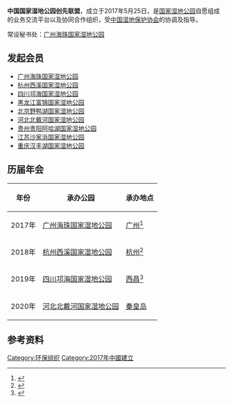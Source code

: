 {{Infobox organization
|name = 中国国家湿地公园创先联盟<br/><small>China National Wetland Parks Pioneer Alliance</small>
|original_name = <!-- 原始名称，如果该组织名称非中文，而上一个参数写的是中文时，用来补充说明 -->
|image = File:China_National_Wetland_Parks_Pioneer_Alliance_logo.png
|image_border = <!-- 另一个图片，用于分隔上一个参数中图片和下面各项参数 -->
|size = <!-- 图片宽度，默认值：200px -->
|border = <!-- 图片边框，yes为有，默认为无 -->
|caption = <!-- 图片标题 -->
|map = <!-- 地图图片 -->
|msize = <!-- 地图宽度，默认值：250px -->
|mcaption = <!-- 地图标题 -->
|abbreviation = WPPA
|motto = 湿地+，更精彩
|formation = 2017年5月25日
|founder = <!-- 创始人 -->
|extinction = <!-- 解散时间 -->
|type = 合作组织
|status = 联盟
|purpose = 
|headquarters = 
|location = <!-- 组织所在地 -->
|region_served = {{PRC}}
|membership = <!-- 會員數 -->
|language = [[汉语|汉语]]
|leader_title = 轮值主席
|leader_name = [[北戴河国家湿地公园|北戴河国家湿地公园]]
|main_organ = 秘书处
|parent_organization = <!-- 上级组织 -->
|affiliations = <!-- 附属或分支组织 -->
|num_staff = <!-- 雇员人数 -->
|num_volunteers = <!-- 志愿者人数 -->
|budget = <!-- 预算 -->
|website = [http://www.shidi.org/zt/cx/default.html 中国国家湿地公园创先联盟]
|remarks = <!-- 注释 -->
}}
'''中国国家湿地公园创先联盟'''，成立于2017年5月25日，是[[中华人民共和国国家湿地公园列表|国家湿地公园]]自愿组成的业务交流平台以及协同合作组织，受[[中国湿地保护协会|中国湿地保护协会]]的协调及指导。

常设秘书处：[[广州海珠国家湿地公园|广州海珠国家湿地公园]]
== 发起会员 ==
* [[广州海珠国家湿地公园|广州海珠国家湿地公园]]
* [[杭州西溪国家湿地公园|杭州西溪国家湿地公园]]
* [[四川邛海国家湿地公园|四川邛海国家湿地公园]]
* [[黑龙江富锦国家湿地公园|黑龙江富锦国家湿地公园]]
* [[北京野鸭湖国家湿地公园|北京野鸭湖国家湿地公园]]
* [[河北北戴河国家湿地公园|河北北戴河国家湿地公园]]
* [[贵州贵阳阿哈湖国家湿地公园|贵州贵阳阿哈湖国家湿地公园]]
* [[江苏沙家浜国家湿地公园|江苏沙家浜国家湿地公园]]
* [[重庆汉丰湖国家湿地公园|重庆汉丰湖国家湿地公园]]
== 历届年会 ==
{| class="wikitable"
|-
! 年份 !! 承办公园 !! 承办地点
|-
| 2017年 || [[广州海珠国家湿地公园|广州海珠国家湿地公园]] || [[广州|广州]]<ref>{{cite web |author1=南方网 |author2=余秋亮 |author3=黄伟 |author4=宾红霞 |title=《中国国家湿地公园创先联盟在穗成立》 |url=http://m.xinhuanet.com/2017-05/27/c_1121050722.htm |website=新华网 |accessdate=2017-05-27 |archive-date=2017-07-23 |archive-url=https://web.archive.org/web/20170723020234/http://m.xinhuanet.com/2017-05/27/c_1121050722.htm |dead-url=no }}</ref>
|-
| 2018年 || [[杭州西溪国家湿地公园|杭州西溪国家湿地公园]] || [[杭州|杭州]]<ref>{{cite web |author1=中国湿地保护协会 |title=《“湿地＋城市环境”论坛暨中国国家湿地公园创先联盟2018年年会在杭州西溪国家湿地公园举办》 |url=http://www.shidi.org/sf_19B8B2FA34FB4C8A95D002370A0DC19D_151_749A0989730.html |website=湿地中国 |accessdate=2018-12-11 |archive-date=2020-07-14 |archive-url=https://web.archive.org/web/20200714152431/http://www.shidi.org/sf_19B8B2FA34FB4C8A95D002370A0DC19D_151_749A0989730.html |dead-url=no }}</ref>
|-
| 2019年 || [[四川邛海国家湿地公园|四川邛海国家湿地公园]] || [[西昌|西昌]]<ref>{{cite web |author1=苏州沙家浜旅游发展有限公司 |title=《中国国家湿地公园创先联盟2019年年会在四川省西昌市召开》 |url=http://www.ftourcn.com/sf_E48365F8DCE34F4FB6F5461FE160BC6A_246_0761F9C6104.html |website=自然游憩 |accessdate=2019-12-16 |archive-date=2020-07-15 |archive-url=https://web.archive.org/web/20200715163920/http://www.ftourcn.com/sf_E48365F8DCE34F4FB6F5461FE160BC6A_246_0761F9C6104.html |dead-url=no }}</ref>
|-
| 2020年 || [[河北北戴河国家湿地公园|河北北戴河国家湿地公园]] || [[秦皇岛|秦皇岛]]
|}
== 参考资料 ==
{{reflist}}
[[Category:环保组织|Category:环保组织]]
[[Category:2017年中國建立|Category:2017年中國建立]]